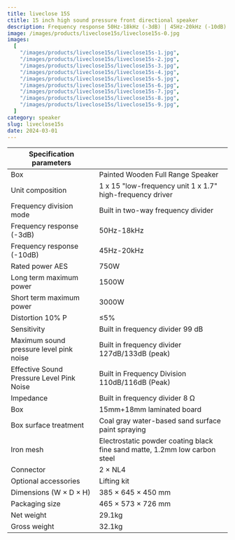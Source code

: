 ```yaml
---
title: liveclose 15S
ctitle: 15 inch high sound pressure front directional speaker
description: Frequency response 50Hz-18kHz (-3dB) | 45Hz-20kHz (-10dB) | Rated power AES 750W | Sensitivity 99 dB
image: /images/products/liveclose15s/liveclose15s-0.jpg
images:
  [
    "/images/products/liveclose15s/liveclose15s-1.jpg",
    "/images/products/liveclose15s/liveclose15s-2.jpg",
    "/images/products/liveclose15s/liveclose15s-3.jpg",
    "/images/products/liveclose15s/liveclose15s-4.jpg",
    "/images/products/liveclose15s/liveclose15s-5.jpg",
    "/images/products/liveclose15s/liveclose15s-6.jpg",
    "/images/products/liveclose15s/liveclose15s-7.jpg",
    "/images/products/liveclose15s/liveclose15s-8.jpg",
    "/images/products/liveclose15s/liveclose15s-9.jpg",
  ]
category: speaker
slug: liveclose15s
date: 2024-03-01
---
```


| Specification parameters                  |                                                                            |
| ----------------------------------------- | -------------------------------------------------------------------------- |
| Box                                       | Painted Wooden Full Range Speaker                                          |
| Unit composition                          | 1 x 15 "low-frequency unit 1 x 1.7" high-frequency driver                  |
| Frequency division mode                   | Built in two-way frequency divider                                         |
| Frequency response (-3dB)                 | 50Hz-18kHz                                                                 |
| Frequency response (-10dB)                | 45Hz-20kHz                                                                 |
| Rated power AES                           | 750W                                                                       |
| Long term maximum power                   | 1500W                                                                      |
| Short term maximum power                  | 3000W                                                                      |
| Distortion 10% P                          | ≤5%                                                                        |
| Sensitivity                               | Built in frequency divider 99 dB                                           |
| Maximum sound pressure level pink noise   | Built in frequency divider 127dB/133dB (peak)                              |
| Effective Sound Pressure Level Pink Noise | Built in Frequency Division 110dB/116dB (Peak)                             |
| Impedance                                 | Built in frequency divider 8 Ω                                             |
| Box                                       | 15mm+18mm laminated board                                                  |
| Box surface treatment                     | Coal gray water-based sand surface paint spraying                          |
| Iron mesh                                 | Electrostatic powder coating black fine sand matte, 1.2mm low carbon steel |
| Connector                                 | 2 × NL4                                                                    |
| Optional accessories                      | Lifting kit                                                                |
| Dimensions (W × D × H)                    | 385 × 645 × 450 mm                                                         |
| Packaging size                            | 465 × 573 × 726 mm                                                         |
| Net weight                                | 29.1kg                                                                     |
| Gross weight                              | 32.1kg                                                                     |
